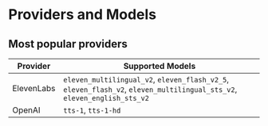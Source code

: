 # Providers and Models

## Most popular providers

| Provider      | Supported Models                                                                                                                                                         |
| ------------- | ------------------------------------------------------------------------------------------------------------------------------------------------------------------------ |
| ElevenLabs    | `eleven_multilingual_v2`, `eleven_flash_v2_5`, `eleven_flash_v2`, `eleven_multilingual_sts_v2`, `eleven_english_sts_v2`                                                  |
| OpenAI        | `tts-1`, `tts-1-hd`                                                                                                                                                      |                                                                                                  